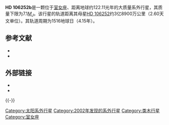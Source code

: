{{Infobox Planet
| bgcolour = #A0B0FF
| image =
| caption =
| name = HD 106252b
| parent star = yes
| star = HD 106252
| planet = 
| constell = 室女座
| distance = 122.11光年
| RA = {{RA|12|13|29.5093}}
| DEC = {{DEC|+10|02|29.898}}
| class = G0V
| discovery = yes
| discovery_ref = 
| discoverer = 黛博拉·费舍尔、杰弗里·马西、保罗·巴特勒和史蒂芬·沃格特等人
| discovered = 2002年6月13日
| discovery_method = 视向速度法
| semimajor = 2.60天文单位
| semiminor = 
| orbital_circ = 
| eccentricity = 0.586±0.065
| period = 1516±26地球日
| inclination = 
| long_periastron = 294.9±6.2°
| time_periastron = 2450385±27儒略日
| semi-amp = 152±21m/s
| physical_characteristics = yes
| mean_radius = 
| density = 
| surface_grav = 
| mass = 
| minimum_mass = 7.10[[木星质量|''M''<sub>''J''</sub>]]
| single_temperature = 
| magnitude =
}}

'''HD 106252b'''是一颗位于[[室女座|室女座]]、距离地球约122.11光年的大质量系外行星，其质量下限为7.1[[木星质量|''M''<sub>''J''</sub>]]。该行星的轨道距离其母星[[HD_106252|HD 106252]]约3亿8900万公里（2.60天文单位）。其轨道周期为1516地球日（4.15年）。

== 参考文献 ==
*{{cite journal | url=http://www.journals.uchicago.edu/doi/full/10.1086/341677 | author=Fischer ''et al.'' | title=Planetary Companions to HD 136118, HD 50554, and HD 106252 | journal=[[Publications_of_the_Astronomical_Society_of_the_Pacific|Publications of the Astronomical Society of the Pacific]] | year=2002 | volume=114 | pages=529 – 535 | doi=10.1086/341677 | access-date=2009-07-13 | archive-date=2013-10-27 | archive-url=https://archive.is/20131027000233/http://www.jstor.org/stable/10.1086/341677 | dead-url=no }}
*{{cite journal | url=http://www.iop.org/EJ/article/0004-637X/646/1/505/64046.html | author=Butler ''et al.'' | title=Catalog of Nearby Exoplanets | journal=The [[Astrophysical_Journal|Astrophysical Journal]] | volume=646 | issue=1 | pages=505–522 | year=2006 | doi=10.1086/504701 | access-date=2009-07-13 | archive-date=2009-05-02 | archive-url=https://www.webcitation.org/5gTrfcenD?url=http://www.iop.org/EJ/article/0004-637X/646/1/505/64046.html | dead-url=no }}

== 外部链接 ==
* {{cite web | url=http://media4.obspm.fr/exoplanets/base/etoile.php?nom=HD+106252 | title=HD 106252 | work=Exoplanets | access-date=2009-07-13 | archive-url=https://web.archive.org/web/20091125025307/http://media4.obspm.fr/exoplanets/base/etoile.php?nom=HD+106252 | archive-date=2009-11-25 | dead-url=yes }}
* {{cite web | url=http://www.extrasolar.net/planettour.asp?StarCatId=normal&PlanetId=165 | title=HD 106252 b | work=Extrasolar Visions | deadurl=yes | archiveurl=https://web.archive.org/web/20101007031107/http://extrasolar.net/planettour.asp?StarCatID=normal&PlanetID=165 | archivedate=2010-10-07 | accessdate=2009-07-13 }}

{{-}}
{{Sky|12|13|29.5093|+|10|02|29.898|122.12}}
{{系外行星小作品}}

[[Category:太阳系外行星|Category:太阳系外行星]]
[[Category:2002年发现的系外行星|Category:2002年发现的系外行星]]
[[Category:类木行星|Category:类木行星]]
[[Category:室女座|Category:室女座]]